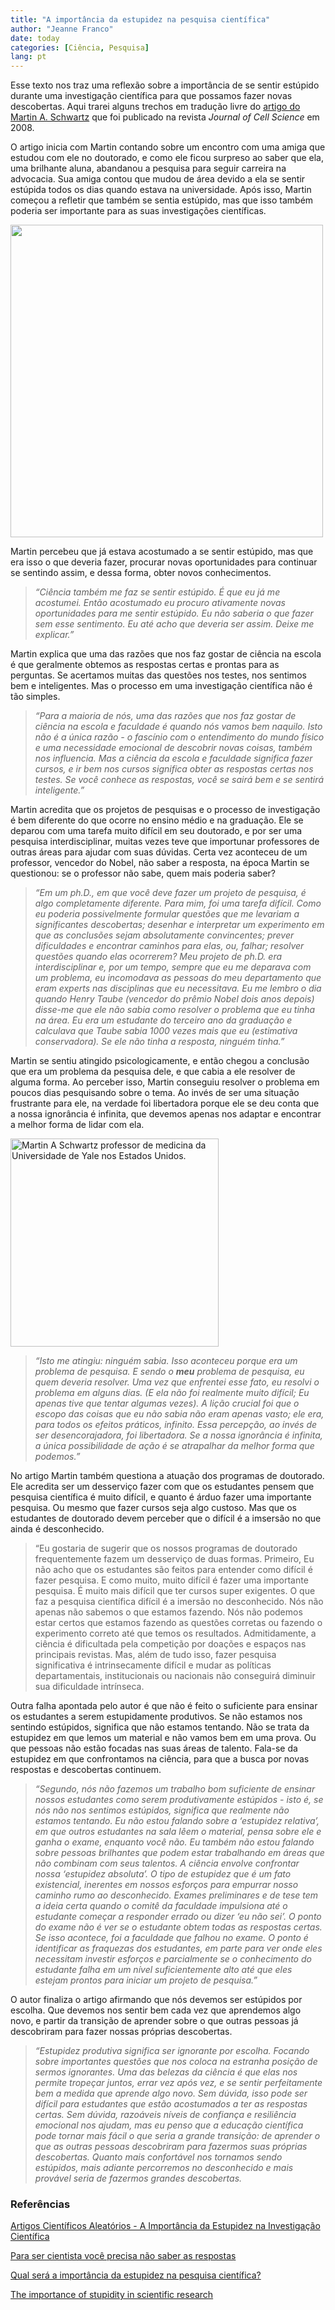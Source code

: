 ---
title: "A importância da estupidez na pesquisa científica"
author: "Jeanne Franco"
date: today
categories: [Ciência, Pesquisa]
lang: pt
---

Esse texto nos traz uma reflexão sobre a importância de se sentir estúpido durante uma investigação científica para que possamos fazer novas descobertas. Aqui trarei alguns trechos em tradução livre do [artigo do Martin A. Schwartz](https://journals.biologists.com/jcs/article/121/11/1771/30038/The-importance-of-stupidity-in-scientific-research) que foi publicado na revista *Journal of Cell Science* em 2008.

O artigo inicia com Martin contando sobre um encontro com uma amiga que estudou com ele no doutorado, e como ele ficou surpreso ao saber que ela, uma brilhante aluna, abandanou a pesquisa para seguir carreira na advocacia. Sua amiga contou que mudou de área devido a ela se sentir estúpida todos os dias quando estava na universidade. Após isso, Martin começou a refletir que também se sentia estúpido, mas que isso também poderia ser importante para as suas investigações científicas.

[![](images/duvidas.png){fig-align="center" width="500"}](https://www.portugues.com.br/gramatica/cinco-duvidas-lingua-portuguesa.html)

Martin percebeu que já estava acostumado a se sentir estúpido, mas que era isso o que deveria fazer, procurar novas oportunidades para continuar se sentindo assim, e dessa forma, obter novos conhecimentos.

> *"Ciência também me faz se sentir estúpido. É que eu já me acostumei. Então acostumado eu procuro ativamente novas oportunidades para me sentir estúpido. Eu não saberia o que fazer sem esse sentimento. Eu até acho que deveria ser assim. Deixe me explicar."*

Martin explica que uma das razões que nos faz gostar de ciência na escola é que geralmente obtemos as respostas certas e prontas para as perguntas. Se acertamos muitas das questões nos testes, nos sentimos bem e inteligentes. Mas o processo em uma investigação científica não é tão simples.

> *"Para a maioria de nós, uma das razões que nos faz gostar de ciência na escola e faculdade é quando nós vamos bem naquilo. Isto não é a única razão - o fascínio com o entendimento do mundo físico e uma necessidade emocional de descobrir novas coisas, também nos influencia. Mas a ciência da escola e faculdade significa fazer cursos, e ir bem nos cursos significa obter as respostas certas nos testes. Se você conhece as respostas, você se sairá bem e se sentirá inteligente."*

Martin acredita que os projetos de pesquisas e o processo de investigação é bem diferente do que ocorre no ensino médio e na graduação. Ele se deparou com uma tarefa muito difícil em seu doutorado, e por ser uma pesquisa interdisciplinar, muitas vezes teve que importunar professores de outras áreas para ajudar com suas dúvidas. Certa vez aconteceu de um professor, vencedor do Nobel, não saber a resposta, na época Martin se questionou: se o professor não sabe, quem mais poderia saber?

> *"Em um ph.D., em que você deve fazer um projeto de pesquisa, é algo completamente diferente. Para mim, foi uma tarefa difícil. Como eu poderia possivelmente formular questões que me levariam a significantes descobertas; desenhar e interpretar um experimento em que as conclusões sejam absolutamente convincentes; prever dificuldades e encontrar caminhos para elas, ou, falhar; resolver questões quando elas ocorrerem? Meu projeto de ph.D. era interdisciplinar e, por um tempo, sempre que eu me deparava com um problema, eu incomodava as pessoas do meu departamento que eram experts nas disciplinas que eu necessitava. Eu me lembro o dia quando Henry Taube (vencedor do prêmio Nobel dois anos depois) disse-me que ele não sabia como resolver o problema que eu tinha na área. Eu era um estudante do terceiro ano da graduação e calculava que Taube sabia 1000 vezes mais que eu (estimativa conservadora). Se ele não tinha a resposta, ninguém tinha."*

Martin se sentiu atingido psicologicamente, e então chegou a conclusão que era um problema da pesquisa dele, e que cabia a ele resolver de alguma forma. Ao perceber isso, Martin conseguiu resolver o problema em poucos dias pesquisando sobre o tema. Ao invés de ser uma situação frustrante para ele, na verdade foi libertadora porque ele se deu conta que a nossa ignorância é infinita, que devemos apenas nos adaptar e encontrar a melhor forma de lidar com ela.

[![Martin A Schwartz professor de medicina da Universidade de Yale nos Estados Unidos.](images/87854d6b-36c4-4a99-8cd8-bed9b95d770f-01.jpg){fig-align="center" width="333"}](https://medicine.yale.edu/profile/martin-schwartz/)

> *"Isto me atingiu: ninguém sabia. Isso aconteceu porque era um problema de pesquisa. E sendo o **meu** problema de pesquisa, eu quem deveria resolver. Uma vez que enfrentei esse fato, eu resolvi o problema em alguns dias. (E ela não foi realmente muito difícil; Eu apenas tive que tentar algumas vezes). A lição crucial foi que o escopo das coisas que eu não sabia não eram apenas vasto; ele era, para todos os efeitos práticos, infinito. Essa percepção, ao invés de ser desencorajadora, foi libertadora. Se a nossa ignorância é infinita, a única possibilidade de ação é se atrapalhar da melhor forma que podemos."*

No artigo Martin também questiona a atuação dos programas de doutorado. Ele acredita ser um desserviço fazer com que os estudantes pensem que pesquisa científica é muito difícil, e quanto é árduo fazer uma importante pesquisa. Ou mesmo que fazer cursos seja algo custoso. Mas que os estudantes de doutorado devem perceber que o difícil é a imsersão no que ainda é desconhecido.

> "Eu gostaria de sugerir que os nossos programas de doutorado frequentemente fazem um desserviço de duas formas. Primeiro, Eu não acho que os estudantes são feitos para entender como difícil é fazer pesquisa. E como muito, muito difícil é fazer uma importante pesquisa. É muito mais difícil que ter cursos super exigentes. O que faz a pesquisa científica difícil é a imersão no desconhecido. Nós não apenas não sabemos o que estamos fazendo. Nós não podemos estar certos que estamos fazendo as questões corretas ou fazendo o experimento correto até que temos os resultados. Admitidamente, a ciência é dificultada pela competição por doações e espaços nas principais revistas. Mas, além de tudo isso, fazer pesquisa significativa é intrinsecamente difícil e mudar as políticas departamentais, institucionais ou nacionais não conseguirá diminuir sua dificuldade intrínseca.

Outra falha apontada pelo autor é que não é feito o suficiente para ensinar os estudantes a serem estupidamente produtivos. Se não estamos nos sentindo estúpidos, significa que não estamos tentando. Não se trata da estupidez em que lemos um material e não vamos bem em uma prova. Ou que pessoas não estão focadas nas suas áreas de talento. Fala-se da estupidez em que confrontamos na ciência, para que a busca por novas respostas e descobertas continuem.

> *"Segundo, nós não fazemos um trabalho bom suficiente de ensinar nossos estudantes como serem produtivamente estúpidos - isto é, se nós não nos sentimos estúpidos, significa que realmente não estamos tentando. Eu não estou falando sobre a 'estupidez relativa', em que outros estudantes na sala lêem o material, pensa sobre ele e ganha o exame, enquanto você não. Eu também não estou falando sobre pessoas brilhantes que podem estar trabalhando em áreas que não combinam com seus talentos. A ciência envolve confrontar nossa 'estupidez absoluta'. O tipo de estupidez que é um fato existencial, inerentes em nossos esforços para empurrar nosso caminho rumo ao desconhecido. Exames preliminares e de tese tem a ideia certa quando o comitê da faculdade impulsiona até o estudante começar a responder errado ou dizer 'eu não sei'. O ponto do exame não é ver se o estudante obtem todas as respostas certas. Se isso acontece, foi a faculdade que falhou no exame. O ponto é identificar as fraquezas dos estudantes, em parte para ver onde eles necessitam investir esforços e parcialmente se o conhecimento do estudante falha em um nível suficientemente alto até que eles estejam prontos para iniciar um projeto de pesquisa."*

O autor finaliza o artigo afirmando que nós devemos ser estúpidos por escolha. Que devemos nos sentir bem cada vez que aprendemos algo novo, e partir da transição de aprender sobre o que outras pessoas já descobriram para fazer nossas próprias descobertas.

> *"Estupidez produtiva significa ser ignorante por escolha. Focando sobre importantes questões que nos coloca na estranha posição de sermos ignorantes. Uma das belezas da ciência é que elas nos permite tropeçar juntos, errar vez após vez, e se sentir perfeitamente bem a medida que aprende algo novo. Sem dúvida, isso pode ser difícil para estudantes que estão acostumados a ter as respostas certas. Sem dúvida, razoáveis níveis de confiança e resiliência emocional nos ajudam, mas eu penso que a educação científica pode tornar mais fácil o que seria a grande transição: de aprender o que as outras pessoas descobriram para fazermos suas próprias descobertas. Quanto mais confortável nos tornamos sendo estúpidos, mais adiante percorremos no desconhecido e mais provável seria de fazermos grandes descobertas.*

### Referências

[Artigos Científicos Aleatórios - A Importância da Estupidez na Investigação Científica](https://steemit.com/science/@legman/portuguese-version-artigos-cientificos-aleatorios-a-importancia-da-estupidez-na-investigacao-cientifica)

[Para ser cientista você precisa não saber as respostas](http://www2.uesb.br/galapagos/2020/09/02/para-ser-cientista-voce-precisa-nao-saber-as-respostas/)

[Qual será a importância da estupidez na pesquisa científica?](https://darwinianas.com/2019/10/01/qual-sera-a-importancia-da-estupidez-na-pesquisa-cientifica/)

[The importance of stupidity in scientific research](https://journals.biologists.com/jcs/article/121/11/1771/30038/The-importance-of-stupidity-in-scientific-research)

[\
]{.underline}
